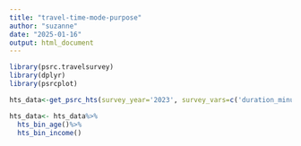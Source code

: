 ```yaml
---
title: "travel-time-mode-purpose"
author: "suzanne"
date: "2025-01-16"
output: html_document
---
```


```r
library(psrc.travelsurvey)
library(dplyr)
library(psrcplot)
```

```r

hts_data<-get_psrc_hts(survey_year='2023', survey_vars=c('duration_minutes', 'dest_purpose',  'race_category','age', 'mode_class', 'hhincome_broad'))
```
```r
hts_data<- hts_data%>%
  hts_bin_age()%>%
  hts_bin_income()
```

```r

```


